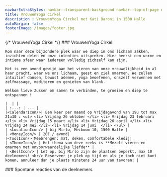 ```yaml
---
navbarExtraStyles: navbar--transparent-background navbar--top-of-page navbar--dark
title: VrouwenYoga Cirkel
description : VrouwenYoga Circkel met Kati Baroni in 1500 Halle
autoMargin: false
footerImage: /images/footer.jpg
---
```


<Section className="section--auto-margin pb-3">
  <ContentWithBackground src="/images/lessons/vrouwenyogacirkel.jpg" className="vh-50 w-100">
    {/* <SectionFooter className="text--light">
      VrouwenYoga Cirkel
    </SectionFooter> */}
  </ContentWithBackground>
  <Content className="w-100">
    ### VrouwenYoga Cirkel
    
    Kom naar deze bijzondere plek waar we diep in ons lichaam zakken, inzichten delen en onze intenties uitspreken. Hier heerst een warme en intieme sfeer waar iedereen volledig zichzelf kan zijn.
    
    Het is een avond gewijd aan het vieren van onze vrouwelijkheid in al haar pracht, waar we ons lichaam, geest en ziel omarmen. We zullen intuitief dansen, bewust ademen, yoga beoefenen, onszelf verwennen met zelfmassage, mediteren en genieten van klank.

    Welkom lieve Zussen om samen te verbinden, te groeien en diep te ontspannen !     

    |  | |
    | :---: | --- |
    |<CalendarIcon/>| Een keer per maand op Vrijdagavond van 19u tot max 21u30 : <ul> <li> Vrijdag 26 oktober </li> <li> Vrijdag 23 februari </li> <li> Vrijdag 15 maart </li> <li> Vrijdag 26 april </li> <li> Vrijdag 24 mei </li> <li> Vrijdag 14 juni  </li> </ul> |
    | <LocationIcon/> | bij Mirlo, Meiboom 10, 1500 Halle | 
    | <MoneyIcon/> | 20€ / avond| 
    |<ToolIcon/>|Meebrengen: mat, deken, comfortabele kledij|
    | <ThemeIcon/> | Het thema van deze reeks is **Mezelf vieren en omarmen met onvoorwaardelijke liefde** | 
    | <BellIcon/> | Let op, bij Mirlo zijn de plaatsen beperkt, max 10 deelnemers! <br/> Reserveer je plek op tijd en als je toch niet kunt komen, annuleer dan je plaats minstens 24 uur van tevoren! | 
    

  </Content>
</Section>

<Section className="pb-3">  
  

  <Content className="w-100 section__content--auto-margin">
     ###  Spontane reacties van de deelnemers      
     <Carousel ContentWithBackgroundImageName="" folderNameWithMdxFiles="yogacircle-testimonial"/>  
  </Content>
</Section>

